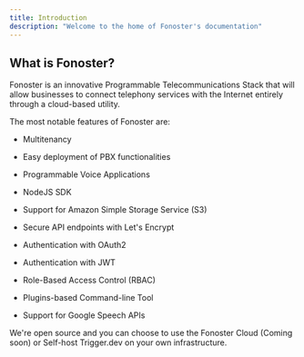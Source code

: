 ```yaml
---
title: Introduction
description: "Welcome to the home of Fonoster's documentation"
---
```


## What is Fonoster?

Fonoster is an innovative Programmable Telecommunications Stack that will allow businesses to connect telephony services with the Internet entirely through a cloud-based utility.

The most notable features of Fonoster are:

* Multitenancy

* Easy deployment of PBX functionalities

* Programmable Voice Applications

* NodeJS SDK

* Support for Amazon Simple Storage Service (S3)

* Secure API endpoints with Let's Encrypt

* Authentication with OAuth2

* Authentication with JWT

* Role-Based Access Control (RBAC)

* Plugins-based Command-line Tool

* Support for Google Speech APIs

We're open source and you can choose to use the Fonoster Cloud (Coming soon) or Self-host Trigger.dev on your own infrastructure.